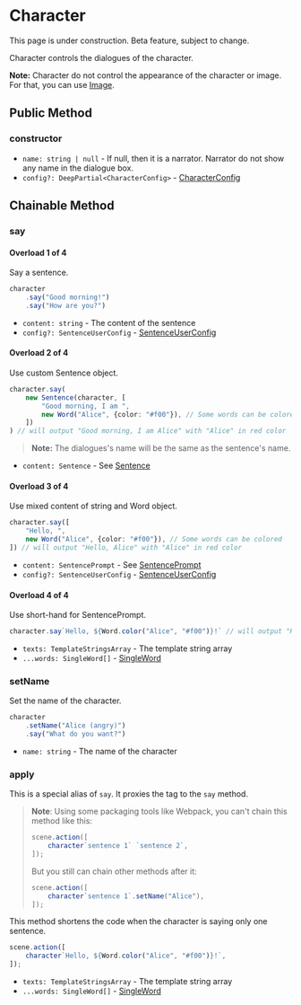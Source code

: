 
# Character

<Callout type="warning" emoji="⚠️">
    This page is under construction.
</Callout>

<Callout type="warning" emoji="⚠️">
    Beta feature, subject to change.
</Callout>

<Cards num={2}>
    <Cards.Card
        title="Sentence"
        href="./character/sentence"
    />
    <Cards.Card
        title="Word"
        href="./character/word"
    />
    <Cards.Card
        title="Pause"
        href="./character/pause"
    />
</Cards>

Character controls the dialogues of the character.

**Note:** Character do not control the appearance of the character or image. For that, you can use [Image](./image). 

## Public Method

### constructor

<Steps>

- `name: string | null` - If null, then it is a narrator. Narrator do not show any name in the dialogue box.
- `config?: DeepPartial<CharacterConfig>` - [CharacterConfig](../types/CharacterConfig)

</Steps>

## Chainable Method

### say

<Steps>

#### Overload 1 of 4

Say a sentence.

```typescript
character
    .say("Good morning!")
    .say("How are you?")
```

- `content: string` - The content of the sentence
- `config?: SentenceUserConfig` - [SentenceUserConfig](../types/SentenceUserConfig)

#### Overload 2 of 4

Use custom Sentence object.

```typescript
character.say(
    new Sentence(character, [
        "Good morning, I am ",
        new Word("Alice", {color: "#f00"}), // Some words can be colored
    ])
) // will output "Good morning, I am Alice" with "Alice" in red color
```

> **Note:** The dialogues's name will be the same as the sentence's name.

- `content: Sentence` - See [Sentence](./character/sentence)

#### Overload 3 of 4

Use mixed content of string and Word object.

```typescript
character.say([
    "Hello, ",
    new Word("Alice", {color: "#f00"}), // Some words can be colored
]) // will output "Hello, Alice" with "Alice" in red color
```

- `content: SentencePrompt` - See [SentencePrompt](../types/SentencePrompt)
- `config?: SentenceUserConfig` - [SentenceUserConfig](../types/SentenceUserConfig)

#### Overload 4 of 4

Use short-hand for SentencePrompt.

```typescript
character.say`Hello, ${Word.color("Alice", "#f00")}!` // will output "Hello, Alice" with "Alice" in red color
```

- `texts: TemplateStringsArray` - The template string array
- `...words: SingleWord[]` - [SingleWord](../types/SentencePrompt#SingleWord)

</Steps>

### setName

<Steps>

Set the name of the character.

```typescript
character
    .setName("Alice (angry)")
    .say("What do you want?")
```

- `name: string` - The name of the character

</Steps>

### apply

<Steps>

This is a special alias of `say`. It proxies the tag to the `say` method.

> **Note**: Using some packaging tools like Webpack, you can't chain this method like this:
> 
> ```typescript
> scene.action([
>     character`sentence 1` `sentence 2`,
> ]);
> ```
> 
> But you still can chain other methods after it:
> 
> ```typescript
> scene.action([
>     character`sentence 1`.setName("Alice"),
> ]);
> ```

This method shortens the code when the character is saying only one sentence.

```typescript
scene.action([
    character`Hello, ${Word.color("Alice", "#f00")}!`,
]);
```

- `texts: TemplateStringsArray` - The template string array
- `...words: SingleWord[]` - [SingleWord](../types/SentencePrompt#SingleWord)

</Steps>

